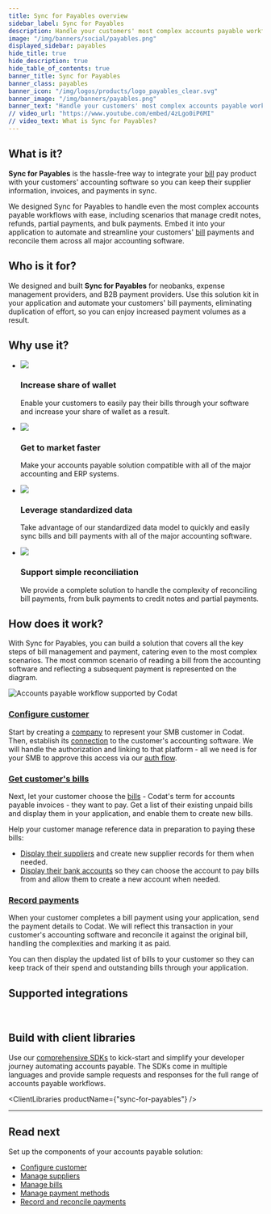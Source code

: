 ```yaml
---
title: Sync for Payables overview
sidebar_label: Sync for Payables
description: Handle your customers' most complex accounts payable workflows across all major accounting software with our fully-featured bill pay solution
image: "/img/banners/social/payables.png"
displayed_sidebar: payables
hide_title: true
hide_description: true
hide_table_of_contents: true
banner_title: Sync for Payables
banner_class: payables
banner_icon: "/img/logos/products/logo_payables_clear.svg"
banner_image: "/img/banners/payables.png"
banner_text: "Handle your customers' most complex accounts payable workflows across all major accounting software with our fully-featured bill pay solution"
// video_url: "https://www.youtube.com/embed/4zLgo0iP6MI"
// video_text: What is Sync for Payables?
---
```



## What is it?

**Sync for Payables** is the hassle-free way to integrate your [bill](../terms/bill) pay product with your customers' accounting software so you can keep their supplier information, invoices, and payments in sync. 

We designed Sync for Payables to handle even the most complex accounts payable workflows with ease, including scenarios that manage credit notes, refunds, partial payments, and bulk payments. Embed it into your application to automate and streamline your customers' [bill](../terms/bill) payments and reconcile them across all major accounting software.

## Who is it for?

We designed and built **Sync for Payables** for neobanks, expense management providers, and B2B payment providers. Use this solution kit in your application and automate your customers' bill payments, eliminating duplication of effort, so you can enjoy increased payment volumes as a result. 

## Why use it?

<ul className="card-container col-2">
<li className="card">
    <div className="header">
        <img src="/img/wp-icons/copy-feature-bullet.svg"
            className="mini-icon"/>
        <h3>Increase share of wallet</h3>
    </div>
    <p>
      Enable your customers to easily pay their bills through your software and increase your share of wallet as a result.
    </p>
</li>

<li className="card">
    <div className="header">
        <img src="/img/wp-icons/copy-feature-bullet.svg"
            className="mini-icon"/>
        <h3>Get to market faster</h3>
    </div>
    <p>
       Make your accounts payable solution compatible with all of the major accounting and ERP systems.
    </p>
</li>

<li className="card">
    <div className="header">
        <img src="/img/wp-icons/copy-feature-bullet.svg"
            className="mini-icon"/>
        <h3>Leverage standardized data</h3>
    </div>
    <p>
        Take advantage of our standardized data model to quickly and easily sync bills and bill payments with all of the major accounting software.
    </p>
</li>

<li className="card">
    <div className="header">
        <img src="/img/wp-icons/copy-feature-bullet.svg"
            className="mini-icon"/>
        <h3>Support simple reconciliation</h3>
    </div>
    <p>
      We provide a complete solution to handle the complexity of reconciling bill payments, from bulk payments to credit notes and partial payments.
    </p>
</li>

</ul>

## How does it work?

With Sync for Payables, you can build a solution that covers all the key steps of bill management and payment, catering even to the most complex scenarios. The most common scenario of reading a bill from the accounting software and reflecting a subsequent payment is represented on the diagram.

![Accounts payable workflow supported by Codat](/img/payables/sync-for-payables-overview.png)

### [Configure customer](/payables/configure-customer)

Start by creating a [company](../terms/company) to represent your SMB customer in Codat. Then, establish its [connection](/core-concepts/connections) to the customer's accounting software. We will handle the authorization and linking to that platform - all we need is for your SMB to approve this access via our [auth flow](/auth-flow/overview).

### [Get customer's bills](/payables/bills)

Next, let your customer choose the [bills](../terms/bill) - Codat's term for accounts payable invoices - they want to pay. Get a list of their existing unpaid bills and display them in your application, and enable them to create new bills. 

Help your customer manage reference data in preparation to paying these bills: 
* [Display their suppliers](/payables/suppliers) and create new supplier records for them when needed. 
* [Display their bank accounts](/payables/mapping) so they can choose the account to pay bills from and allow them to create a new account when needed.

### [Record payments](/payables/payments)

When your customer completes a bill payment using your application, send the payment details to Codat. We will reflect this transaction in your customer's accounting software and reconcile it against the original bill, handling the complexities and marking it as paid. 

You can then display the updated list of bills to your customer so they can keep track of their spend and outstanding bills through your application.

## Supported integrations

<br />

<IntegrationsList filter={integrationsFilterPayables} />

## Build with client libraries

Use our [comprehensive SDKs](/get-started/libraries) to kick-start and simplify your developer journey automating accounts payable. The SDKs come in multiple languages and provide sample requests and responses for the full range of accounts payable workflows.

<ClientLibraries productName={"sync-for-payables"} />

---

## Read next

Set up the components of your accounts payable solution:

- [Configure customer](/payables/configure-customer)
- [Manage suppliers](/payables/suppliers)
- [Manage bills](/payables/bills)
- [Manage payment methods](/payables/mapping)
- [Record and reconcile payments](/payables/payments)
